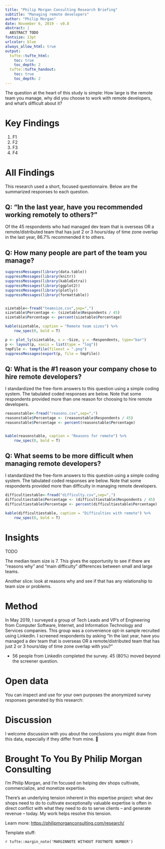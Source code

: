 ```yaml
---
title: "Philip Morgan Consulting Research Briefing"
subtitle: "Managing remote developers"
author: "Philip Morgan"
date: November 6, 2019 - v0.8
abstract: |
  ABSTRACT TODO
fontsize: 13pt
urlcolor: blue
always_allow_html: true
output:
  tufte::tufte_html:
    toc: true
    toc_depth: 2
  tufte::tufte_handout:
    toc: true
    toc_depth: 2
---
```


\newpage
The question at the heart of this study is simple: How large is the remote team you manage, why did you choose to work with remote developers, and what's difficult about it?

# Key Findings

1. F1
2. F2
3. F3
4. F4

\newpage
# All Findings

This research used a short, focused questionnaire. Below are the summarized responses to each question.

## Q: "In the last year, have you recommended working remotely to others?"

Of the 45 respondents who had managed dev team that is overseas OR a remote/distributed team that has just 2 or 3 hours/day of time zone overlap in the last year, 86.7% recommended it to others.

## Q: How many people are part of the team you manage?

```r
suppressMessages(library(data.table))
suppressMessages(library(knitr))
suppressMessages(library(kableExtra))
suppressMessages(library(ggplot2))
suppressMessages(library(plotly))
suppressMessages(library(formattable))


sizetable<-fread("teamsize.csv",sep=",")
sizetable$Percentage <- (sizetable$Respondents / 45)
sizetable$Percentage <- percent(sizetable$Percentage)

kable(sizetable, caption = "Remote team sizes") %>%
    row_spec(0, bold = T)

p <- plot_ly(sizetable, x = ~Size, y = ~Respondents, type="bar")
p <- layout(p, xaxis = list(type = "log"))
tmpFile <- tempfile(fileext = ".png")
suppressMessages(export(p, file = tmpFile))
```

## Q: What is the #1 reason your company chose to hire remote developers?

I standardized the free-form answers to this question using a simple coding system. The tabulated coded responses are below. Note that some respondents provided more than one reason for choosing to hire remote developers.

```r
reasonstable<-fread("reasons.csv",sep=",")
reasonstable$Percentage <- (reasonstable$Respondents / 45)
reasonstable$Percentage <- percent(reasonstable$Percentage)


kable(reasonstable, caption = "Reasons for remote") %>%
    row_spec(0, bold = T)
```

## Q: What seems to be more difficult when managing remote developers?

I standardized the free-form answers to this question using a simple coding system. The tabulated coded responses are below. Note that some respondents provided more than difficulty in managing remote developers.

```r
difficultiestable<-fread("difficulty.csv",sep=",")
difficultiestable$Percentage <- (difficultiestable$Respondents / 45)
difficultiestable$Percentage <- percent(difficultiestable$Percentage)

kable(difficultiestable, caption = "Difficulties with remote") %>%
    row_spec(0, bold = T)
```

# Insights

TODO

The median team size is 7. This gives the opportunity to see if there are "reasons why" and "main difficulty" differences between small and large teams.

Another slice: look at reasons why and see if that has any relationship to team size or problems.

# Method

In May 2019, I surveyed a group of Tech Leads and VP's of Engineering from Computer Software, Internet, and Information Technology and Services companies. This group was a convenience opt-in sample recruited using LinkedIn. I screened respondents by asking "In the last year, have you managed a dev team that is overseas OR a remote/distributed team that has just 2 or 3 hours/day of time zone overlap with you?"

- 56 people from LinkedIn completed the survey. 45 (80%) moved beyond the screener question.

# Open data

You can inspect and use for your own purposes the anonymized survey responses generated by this research: <TODO>

# Discussion

I welcome discussion with you about the conclusions you might draw from this data, especially if they differ from mine. 

# Brought To You By Philip Morgan Consulting

I'm Philip Morgan, and I'm focused on helping dev shops cultivate, commercialize, and monetize expertise. 

There's an underlying tension inherent in this expertise project: what dev shops need to do to cultivate exceptionally valuable expertise is often in direct conflict with what they need to do to serve clients -- and generate revenue -- today. My work helps resolve this tension. 

Learn more: 
<https://philipmorganconsulting.com/research/>

Template stuff:

`r tufte::margin_note('MARGINNOTE WITHOUT FOOTNOTE NUMBER')`
